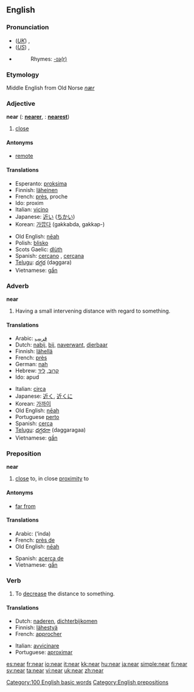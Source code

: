 ==English==

{{rank|means|thus|order|285|near|public|others|anything}}

===Pronunciation===
*(''[[Received Pronunciation|UK]]'') {{IPA|/nɪə/}}, {{SAMPA|/nI@/}}
*(''[[General American|US]]'') {{IPA|/nɪɚ/}}, {{SAMPA|/nI@`/}}
*{{audio|en-us-near.ogg|Audio (US)}}
*:Rhymes: [[Rhymes:English:-ɪə(r)|-ɪə(r)]]

===Etymology===
Middle English from Old Norse ''[[nær]]''

===Adjective===
'''near''' ({{compar}}: '''[[nearer]]''', {{superl}}: '''[[nearest]]''')

# [[close]]

====Antonyms====
*[[remote]]

====Translations====
{{top}}
*Esperanto: [[proksima]]
*Finnish: [[läheinen]]
*French: [[près]], proche
*Ido: proxim
*Italian: [[vicino]]
*Japanese: [[近い]] ([[ちかい]])
*Korean: [[가깝다]] (gakkabda, gakkap-)
{{mid}}
*Old English: [[neah|nēah]]
*Polish: [[blisko]]
*Scots Gaelic: [[dlùth]]
*Spanish: [[cercano]] {{m}}, [[cercana]] {{f}}
*[[Telugu]]: [[దగ్గర]] (daggara)
*Vietnamese: [[gần]]
{{bottom}}

===Adverb===
'''near'''

# Having a small intervening distance with regard to something.

====Translations====
{{top}}
*Arabic: [[قريب]]
*Dutch: [[nabij]], [[bij]], [[naverwant]], [[dierbaar]]
*Finnish: [[lähellä]]
*French: [[près]]
*German: [[nah]]
*Hebrew: [[קרוב]], [[ליד]]
*Ido: apud
{{mid}}
*Italian: [[circa]]
*Japanese: [[近く]], [[近くに]]
*Korean: [[가까이]]
*Old English: [[neah|nēah]]
*Portuguese [[perto]]
*Spanish: [[cerca]]
*[[Telugu]]: [[దగ్గరగా]] (daggaragaa)
*Vietnamese: [[gần]]
{{bottom}}

===Preposition===
'''near'''

# [[close]] to, in close [[proximity]] to

====Antonyms====
*[[far from]]

====Translations====
{{top}}
*Arabic: {{ARchar|[[عند]]}} (‘inda)
*French: [[près de]]
*Old English: [[neah|nēah]]
{{mid}}
*Spanish: [[acerca de]]
*Vietnamese: [[gần]]
{{bottom}}

===Verb===
{{en-verb}}

# To [[decrease]] the distance to something.

====Translations====
{{top}}
*Dutch: [[naderen]], [[dichterbijkomen]]
*Finnish: [[lähestyä]]
*French: [[approcher]]
{{mid}}
*Italian: [[avvicinare]]
*Portuguese: [[aproximar]]
{{bottom}}

[[Category:100 English basic words]]
[[Category:English prepositions]]

[[es:near]]
[[fr:near]]
[[io:near]]
[[it:near]]
[[kk:near]]
[[hu:near]]
[[ja:near]]
[[simple:near]]
[[fi:near]]
[[sv:near]]
[[ta:near]]
[[vi:near]]
[[uk:near]]
[[zh:near]]